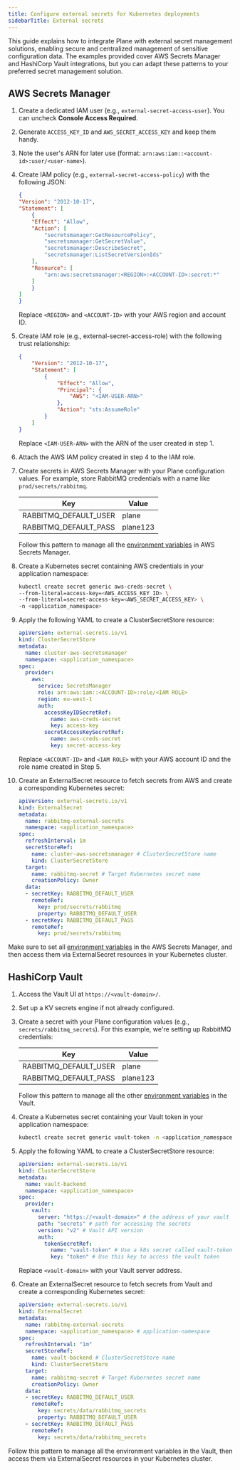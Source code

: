 ```yaml
---
title: Configure external secrets for Kubernetes deployments
sidebarTitle: External secrets
---
```


This guide explains how to integrate Plane with external secret management solutions, enabling secure and centralized management of sensitive configuration data. The examples provided cover AWS Secrets Manager and HashiCorp Vault integrations, but you can adapt these patterns to your preferred secret management solution.

## AWS Secrets Manager

1. Create a dedicated IAM user (e.g., `external-secret-access-user`). You can uncheck **Console Access Required**.
2. Generate `ACCESS_KEY_ID` and `AWS_SECRET_ACCESS_KEY` and keep them handy.
3. Note the user's ARN for later use (format: `arn:aws:iam::<account-id>:user/<user-name>`).

4. Create IAM policy (e.g., `external-secret-access-policy`) with the following JSON:

    ```json
    {
    "Version": "2012-10-17",
    "Statement": [
        {
        "Effect": "Allow",
        "Action": [
            "secretsmanager:GetResourcePolicy",
            "secretsmanager:GetSecretValue",
            "secretsmanager:DescribeSecret",
            "secretsmanager:ListSecretVersionIds"
        ],
        "Resource": [
            "arn:aws:secretsmanager:<REGION>:<ACCOUNT-ID>:secret:*"
        ]
        }
    ]
    }
    ```
    Replace `<REGION>` and `<ACCOUNT-ID>` with your AWS region and account ID.

5. Create IAM role (e.g., external-secret-access-role) with the following trust relationship:

    ```json
    {
        "Version": "2012-10-17",
        "Statement": [
            {
                "Effect": "Allow",
                "Principal": {
                    "AWS": "<IAM-USER-ARN>"
                },
                "Action": "sts:AssumeRole"
            }
        ]
    }
    ```

    Replace `<IAM-USER-ARN>` with the ARN of the user created in step 1.   

6. Attach the AWS IAM policy created in step 4 to the IAM role.

7. Create secrets in AWS Secrets Manager with your Plane configuration values. For example, store RabbitMQ credentials with a name   like `prod/secrets/rabbitmq`.

    |Key|Value|
    |-------|--------|
    |RABBITMQ_DEFAULT_USER|plane|
    |RABBITMQ_DEFAULT_PASS|plane123|

    Follow this pattern to manage all the [environment variables](/self-hosting/methods/kubernetes#external-secrets-config) in AWS Secrets Manager.

8. Create a Kubernetes secret containing AWS credentials in your application namespace:
    ```sh
    kubectl create secret generic aws-creds-secret \
    --from-literal=access-key=<AWS_ACCESS_KEY_ID> \
    --from-literal=secret-access-key=<AWS_SECRET_ACCESS_KEY> \
    -n <application_namespace>
    ```

9. Apply the following YAML to create a ClusterSecretStore resource:
    ```yaml
    apiVersion: external-secrets.io/v1
    kind: ClusterSecretStore
    metadata:
      name: cluster-aws-secretsmanager
      namespace: <application_namespace>
    spec:
      provider:
        aws:
          service: SecretsManager
          role: arn:aws:iam::<ACCOUNT-ID>:role/<IAM ROLE>
          region: eu-west-1
          auth:
            accessKeyIDSecretRef:
              name: aws-creds-secret
              key: access-key
            secretAccessKeySecretRef:
              name: aws-creds-secret
              key: secret-access-key
    ```
    Replace `<ACCOUNT-ID>` and `<IAM ROLE>` with your AWS account ID and the role name created in Step 5.

10. Create an ExternalSecret resource to fetch secrets from AWS and create a corresponding Kubernetes secret:
    ```yaml
    apiVersion: external-secrets.io/v1
    kind: ExternalSecret
    metadata:
      name: rabbitmq-external-secrets
      namespace: <application_namespace>
    spec:
      refreshInterval: 1m
      secretStoreRef:
        name: cluster-aws-secretsmanager # ClusterSecretStore name
        kind: ClusterSecretStore
      target:
        name: rabbitmq-secret # Target Kubernetes secret name
        creationPolicy: Owner
      data:
      - secretKey: RABBITMQ_DEFAULT_USER
        remoteRef:
          key: prod/secrets/rabbitmq
          property: RABBITMQ_DEFAULT_USER
      - secretKey: RABBITMQ_DEFAULT_PASS
        remoteRef:
          key: prod/secrets/rabbitmq
    ```

Make sure to set all [environment variables](/self-hosting/methods/kubernetes#external-secrets-config) in the AWS Secrets Manager, and then access them via ExternalSecret resources in your Kubernetes cluster.

## HashiCorp Vault

1. Access the Vault UI at `https://<vault-domain>/`.

2. Set up a KV secrets engine if not already configured.

3. Create a secret with your Plane configuration values (e.g., `secrets/rabbitmq_secrets`). For this example, we're setting up RabbitMQ credentials:

    |Key|Value|
    |-------|--------|
    |RABBITMQ_DEFAULT_USER|plane|
    |RABBITMQ_DEFAULT_PASS|plane123|

    Follow this pattern to manage all the other [environment variables](/self-hosting/methods/kubernetes#external-secrets-config) in the Vault.

4. Create a Kubernetes secret containing your Vault token in your application namespace:
    ```sh
    kubectl create secret generic vault-token -n <application_namespace> --from-literal=token=<VAULT-TOKEN>
    ```

5. Apply the following YAML to create a ClusterSecretStore resource:
    ```yaml
    apiVersion: external-secrets.io/v1
    kind: ClusterSecretStore
    metadata:
      name: vault-backend
      namespace: <application_namespace>
    spec:
      provider:
        vault:
          server: "https://<vault-domain>" # the address of your vault instance
          path: "secrets" # path for accessing the secrets
          version: "v2" # Vault API version
          auth:
            tokenSecretRef:
              name: "vault-token" # Use a k8s secret called vault-token
              key: "token" # Use this key to access the vault token
    ```

    Replace `<vault-domain>` with your Vault server address.

6. Create an ExternalSecret resource to fetch secrets from Vault and create a corresponding Kubernetes secret:
    ```yaml
    apiVersion: external-secrets.io/v1
    kind: ExternalSecret
    metadata:
      name: rabbitmq-external-secrets
      namespace: <application_namespace> # application-namespace
    spec:
      refreshInterval: "1m"
      secretStoreRef:
        name: vault-backend # ClusterSecretStore name
        kind: ClusterSecretStore
      target:
        name: rabbitmq-secret # Target Kubernetes secret name
        creationPolicy: Owner
      data:
      - secretKey: RABBITMQ_DEFAULT_USER
        remoteRef:
          key: secrets/data/rabbitmq_secrets
          property: RABBITMQ_DEFAULT_USER
      - secretKey: RABBITMQ_DEFAULT_PASS
        remoteRef:
          key: secrets/data/rabbitmq_secrets
    ```

Follow this pattern to manage all the environment variables in the Vault, then access them via ExternalSecret resources in your Kubernetes cluster.
